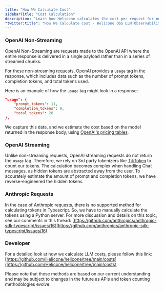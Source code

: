 ```yaml
---
title: "How We Calculate Cost"
sidebarTitle: "Cost Calculation"
description: "Learn how Helicone calculates the cost per request for nearly all models, including both streamed and non-streamed requests. Detailed explanations and examples provided."
"twitter:title": "How We Calculate Cost - Helicone OSS LLM Observability"
---
```



### OpenAI Non-Streaming

OpenAI Non-Streaming are requests made to the OpenAI API where the entire response is delivered in a single payload rather than in a series of streamed chunks.

For these non-streaming requests, OpenAI provides a `usage` tag in the response, which includes data such as the number of prompt tokens, completion tokens, and total tokens used.

Here is an example of how the `usage` tag might look in a response:

```json
"usage": {
	"prompt_tokens": 11,
	"completion_tokens": 9,
	"total_tokens": 20
},
```

We capture this data, and we estimate the cost based on the model returned in the response body, using [OpenAI's pricing tables](https://openai.com/pricing#language-models).

### OpenAI Streaming

Unlike non-streaming requests, OpenAI streaming requests do not return the `usage` tag. Therefore, we rely on 3rd party tokenizers like [TikToken](https://github.com/openai/tiktoken) to count our tokens. The calculation becomes complex when handling Chat messages, as hidden tokens are abstracted away from the user. To accurately estimate the amount of prompt and completion tokens, we have reverse-engineered the hidden tokens.

### Anthropic Requests

In the case of Anthropic requests, there is no supported method for calculating tokens in Typescript. So, we have to manually calculate the tokens using a Python server. For more discussion and details on this topic, see our comments in this thread: [https://github.com/anthropics/anthropic-sdk-typescript/issues/16](https://github.com/anthropics/anthropic-sdk-typescript/issues/16)

### Developer

For a detailed look at how we calculate LLM costs, please follow this link: [https://github.com/Helicone/helicone/tree/main/costs](https://github.com/Helicone/helicone/tree/main/costs)

<Note>
  Please note that these methods are based on our current understanding and may
  be subject to changes in the future as APIs and token counting methodologies
  evolve.
</Note>

<QuestionsSection />
